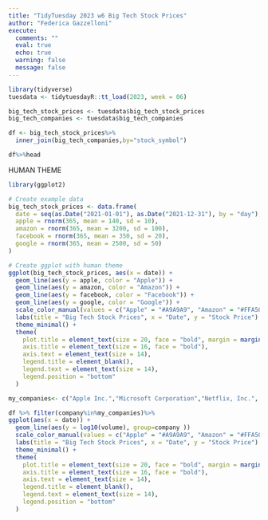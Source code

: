 ```yaml
---
title: "TidyTuesday 2023 w6 Big Tech Stock Prices"
author: "Federica Gazzelloni"
execute:  
  comments: ""
  eval: true
  echo: true
  warning: false
  message: false
---
```


```r
library(tidyverse)
tuesdata <- tidytuesdayR::tt_load(2023, week = 06)
```

```r
big_tech_stock_prices <- tuesdata$big_tech_stock_prices
big_tech_companies <- tuesdata$big_tech_companies
```


```r
df <- big_tech_stock_prices%>%
  inner_join(big_tech_companies,by="stock_symbol")
```

```r
df%>%head
```


HUMAN THEME

```r
library(ggplot2)

# Create example data
big_tech_stock_prices <- data.frame(
  date = seq(as.Date("2021-01-01"), as.Date("2021-12-31"), by = "day"),
  apple = rnorm(365, mean = 140, sd = 10),
  amazon = rnorm(365, mean = 3200, sd = 100),
  facebook = rnorm(365, mean = 350, sd = 20),
  google = rnorm(365, mean = 2500, sd = 50)
)

# Create ggplot with human theme
ggplot(big_tech_stock_prices, aes(x = date)) +
  geom_line(aes(y = apple, color = "Apple")) +
  geom_line(aes(y = amazon, color = "Amazon")) +
  geom_line(aes(y = facebook, color = "Facebook")) +
  geom_line(aes(y = google, color = "Google")) +
  scale_color_manual(values = c("Apple" = "#A9A9A9", "Amazon" = "#FFA500", "Facebook" = "#4169E1", "Google" = "#008000")) +
  labs(title = "Big Tech Stock Prices", x = "Date", y = "Stock Price") +
  theme_minimal() +
  theme(
    plot.title = element_text(size = 20, face = "bold", margin = margin(b = 20)),
    axis.title = element_text(size = 16, face = "bold"),
    axis.text = element_text(size = 14),
    legend.title = element_blank(),
    legend.text = element_text(size = 14),
    legend.position = "bottom"
  )

```

```r
my_companies<- c("Apple Inc.","Microsoft Corporation","Netflix, Inc.", "Tesla, Inc.")

df %>% filter(company%in%my_companies)%>%
ggplot(aes(x = date)) +
  geom_line(aes(y = log10(volume), group=company )) 
  scale_color_manual(values = c("Apple" = "#A9A9A9", "Amazon" = "#FFA500", "Facebook" = "#4169E1", "Google" = "#008000")) +
  labs(title = "Big Tech Stock Prices", x = "Date", y = "Stock Price") +
  theme_minimal() +
  theme(
    plot.title = element_text(size = 20, face = "bold", margin = margin(b = 20)),
    axis.title = element_text(size = 16, face = "bold"),
    axis.text = element_text(size = 14),
    legend.title = element_blank(),
    legend.text = element_text(size = 14),
    legend.position = "bottom"
  )
```

